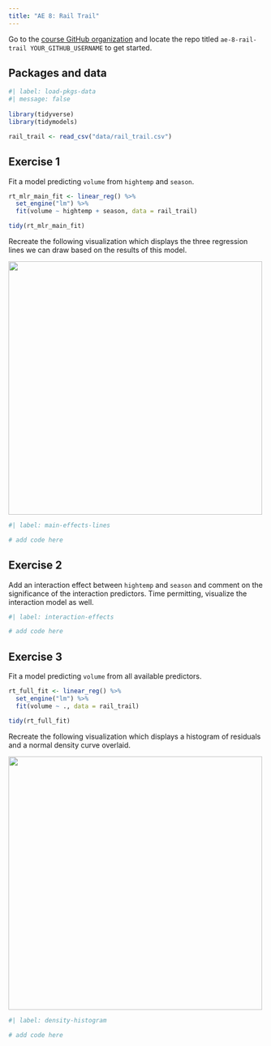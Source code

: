 ```yaml
---
title: "AE 8: Rail Trail"
---
```


::: callout-important
Go to the [course GitHub organization](https://github.com/sta210-s22) and locate the repo titled `ae-8-rail-trail YOUR_GITHUB_USERNAME` to get started.
:::

## Packages and data

```r
#| label: load-pkgs-data
#| message: false
 
library(tidyverse)
library(tidymodels)

rail_trail <- read_csv("data/rail_trail.csv")
```

## Exercise 1

Fit a model predicting `volume` from `hightemp` and `season`.

```r
rt_mlr_main_fit <- linear_reg() %>%
  set_engine("lm") %>%
  fit(volume ~ hightemp + season, data = rail_trail)

tidy(rt_mlr_main_fit)
```

Recreate the following visualization which displays the three regression lines we can draw based on the results of this model.

![](images/main-effects-lines.png){fig-align="center" width="500"}

```r
#| label: main-effects-lines

# add code here
```

## Exercise 2

Add an interaction effect between `hightemp` and `season` and comment on the significance of the interaction predictors.
Time permitting, visualize the interaction model as well.

```r
#| label: interaction-effects

# add code here
```

## Exercise 3

Fit a model predicting `volume` from all available predictors.

```r
rt_full_fit <- linear_reg() %>%
  set_engine("lm") %>%
  fit(volume ~ ., data = rail_trail)

tidy(rt_full_fit)
```

Recreate the following visualization which displays a histogram of residuals and a normal density curve overlaid.

![](images/density-hist.png){fig-align="center" width="500"}

```r
#| label: density-histogram

# add code here
```
